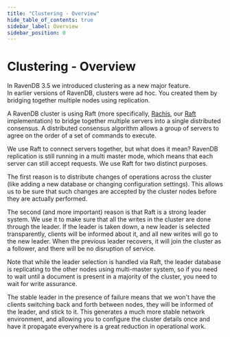 ```yaml
---
title: "Clustering - Overview"
hide_table_of_contents: true
sidebar_label: Overview
sidebar_position: 0
---
```



# Clustering - Overview
In RavenDB 3.5 we introduced clustering as a new major feature.   
In earlier versions of RavenDB, clusters were ad hoc. You created them by bridging together multiple nodes using replication.    

A RavenDB cluster is using Raft (more specifically, [Rachis](./what-is-rachis), our [Raft](https://raft.github.io/) implementation) to 
bridge together multiple servers into a single distributed consensus. A distributed consensus algorithm allows a group of servers to 
agree on the order of a set of commands to execute.   

We use Raft to connect servers together, but what does it mean? RavenDB replication is still running in a multi master mode, which means 
that each server can still accept requests. We use Raft for two distinct purposes.   

The first reason is to distribute changes of operations across the cluster (like adding a new database or changing configuration settings). 
This allows us to be sure that such changes are accepted by the cluster nodes before they are actually performed.   

The second (and more important) reason is that Raft is a strong leader system. We use it to make sure that all the writes in the cluster 
are done through the leader. If the leader is taken down, a new leader is selected transparently, clients will be informed about it, and 
all new writes will go to the new leader. When the previous leader recovers, it will join the cluster as a follower, and there will be 
no disruption of service.   

Note that while the leader selection is handled via Raft, the leader database is replicating to the other nodes using multi-master system, 
so if you need to wait until a document is present in a majority of the cluster, you need to wait for write assurance.   

The stable leader in the presence of failure means that we won't have the clients switching back and forth between nodes, they will be 
informed of the leader, and stick to it. This generates a much more stable network environment, and allowing you to configure the cluster 
details once and have it propagate everywhere is a great reduction in operational work.   

